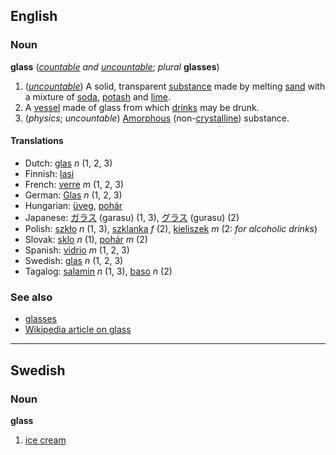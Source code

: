 ==English==
===Noun===
'''glass''' (''[[countable]] and [[uncountable]]''; ''plural'' '''glasses''')

#(''[[uncountable]]'') A solid, transparent [[substance]] made by melting [[sand]] with a mixture of [[soda]], [[potash]] and [[lime]].
# A [[vessel]] made of glass from which [[drink]]s may be drunk.
# (''physics''; ''uncountable'') [[Amorphous]] (non-[[crystalline]]) substance.

====Translations====
*Dutch: [[glas]] ''n'' (1, 2, 3)
*Finnish: [[lasi]]
*French: [[verre]] ''m'' (1, 2, 3)
*German: [[Glas]] ''n'' (1, 2, 3)
*Hungarian: [[üveg]], [[pohár]]
*Japanese: [[ガラス]] (garasu) (1, 3), [[グラス]] (gurasu) (2)
*Polish: [[szkło]] ''n'' (1, 3), [[szklanka]] ''f'' (2), [[kieliszek]] ''m'' (2: ''for alcoholic drinks'')
*Slovak: [[sklo#Slovak|sklo]] ''n'' (1), [[pohár#Slovak|pohár]] ''m'' (2)
*Spanish: [[vidrio]] ''m'' (1, 2, 3)
*Swedish: [[glas]] ''n'' (1, 2, 3)
*Tagalog: [[salamin]] ''n'' (1, 3), [[baso]] ''n'' (2)

===See also===
*[[glasses]]
*[[w:Glass|Wikipedia article on glass]]

----
==Swedish==
===Noun===
'''glass'''

#[[ice cream]]